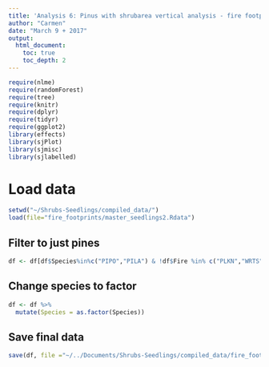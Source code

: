 ```yaml
---
title: 'Analysis 6: Pinus with shrubarea vertical analysis - fire footprints'
author: "Carmen"
date: "March 9 + 2017"
output: 
  html_document:
    toc: true
    toc_depth: 2
---
```


```r
require(nlme)
require(randomForest)
require(tree)
require(knitr)
require(dplyr)
require(tidyr)
require(ggplot2)
library(effects)
library(sjPlot)
library(sjmisc)
library(sjlabelled)
```

# Load data
```r
setwd("~/Shrubs-Seedlings/compiled_data/")
load(file="fire_footprints/master_seedlings2.Rdata")
```

## Filter to just pines
```r
df <- df[df$Species%in%c("PIPO","PILA") & !df$Fire %in% c("PLKN","WRTS"),]
```

## Change species to factor
```r
df <- df %>% 
  mutate(Species = as.factor(Species))
```



## Save final data
```r
save(df, file ="~/../Documents/Shrubs-Seedlings/compiled_data/fire_footprints/pinus_vert.Rdata")
```
